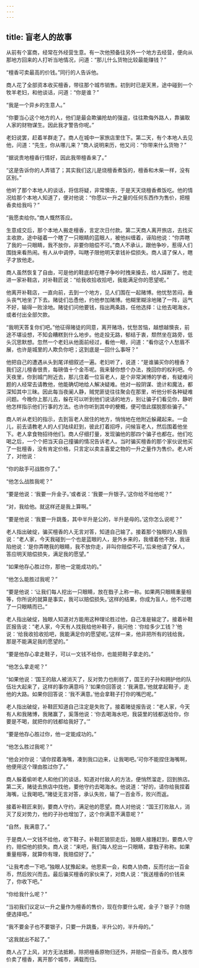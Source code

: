 ```yaml
---
---
---
```

title: 盲老人的故事
---




从前有个富商，经常在外经营生意。有一次他预备往另外一个地方去经营，便向从那地方回来的人打听当地情况，问道：“那儿什么货物比较最能赚钱？”

“檀香可卖最高的价钱。”同行的人告诉他。

商人花了全部资本收买檀香，带往那个城市销售。初到时已是天黑，途中碰到一个牧羊老妇，和他谈话，问道：“你是谁？”

“我是一个异乡的生意人。”

“你要当心这个地方的人，他们是最会欺骗抢劫的强盗，往往欺侮外路人，靠骗取人家的财物谋生。因此我才警告你呢。”

老妇说罢，赶着羊群走了。商人在城中一家旅店里住下。第二天，有个本地人去见他，问道：“先生，你从哪儿来？”商人说明来历，他又问：“你带来什么货物？”

“据说贵地檀香行情好，因此我带檀香来了。”

“这是告诉你的人弄错了；其实我们这儿是烧檀香煮饭的，檀香和木柴一样，没有区别。”

他听了那个本地人的谈话，将信将疑，非常懊丧，于是天天烧檀香煮饭吃。他的情况给那个本地人知道了，便对他说：“你愿以一升之量的任何东西作为售价，把檀香卖给我吗？”

“我愿卖给你。”商人慨然答应。

生意成交后，那个本地人搬走檀香，言定次日付款。第二天商人离开旅店，去找买主收款，途中碰着一个瞎了一只眼睛的蓝眼人，被他纠缠着，诬陷他说：“你弄瞎了我的一只眼睛，我不放你，非要你赔偿不可。”商人不承认，跟他争吵，惹得人们围拢来看热闹。有人从中调停，叫瞎子限他明天拿钱补偿损失。商人请了保人，瞎子才放他走。

商人虽然恢复了自由，可是他的鞋底却在瞎子争吵时拽来搡去，给人踩断了。他走进一家补鞋店，对补鞋匠说：“给我收拾收拾吧，我能满足你的愿望呢。”

他离开补鞋店，一直向前，去到一个地方，见人们围在一起赌博。他忧愁苦闷，垂头丧气地坐了下去。赌徒们怂恿他，约他参加赌博。他糊里糊涂地赌了一阵，运气不好，输得一败涂地。赌徒们问他要钱，指出两条路，任他选择：让他去喝海水，或者付出全部欠款。

“我明天答复你们吧。”他征得赌徒的同意，离开赌场，忧愁苦恼，越想越懊丧，前途不堪设想，不知会糟糕到什么地步。他走投无路，郁结于衷，颓然坐在路旁，低头沉思默想。忽然一个老妇从他面前经过，看他一眼，问道：“看你这个人愁眉不展，也许是城里的人欺负你吧；这到底是一回什么事呀？”

他把自己的遭遇从头到尾详细叙述一遍。老妇听了，说道：“是谁骗买你的檀香？我们这儿檀香很贵，每磅值十个金币呢。我来替你想个办法，挽回你的权利吧。今天夜里，你到城门附近去，那儿住着一位盲老人，是个非常渊博的学者，有疑难问题的人经常去请教他，他能确切地给人解决疑难。他对一般阴谋、诡计和魔法，都深知其中三昧。因此每当夜阑人静，贼党匪徒往往聚会在那里，听他分析各种疑难问题。今晚你上那儿去，躲在可以听到他们说话的地方，别让骗子们看见你，静听他怎样指示他们行事的方法。也许你听到其中的梗概，便可借此摆脱那些骗子。”

商人听从老妇的指示，去到盲老人居住的地方，悄悄地在他附近躲藏起来。一会儿，前去请教老人的人们陆续赶到，彼此打着招呼，问候盲老人，然后围着他坐下。老人拿食物招待他们。商人仔细打量，发现骗他的那四个骗子也都在。他们吃喝之后，一个个把当天自己撞骗的情况告诉老人。当时骗买檀香的那个家伙说他买了一批檀香，没有肯定价格，只言定以卖主喜爱之物的一升之量作为售价。老人听了，对他说：

“你的敌手可战胜你了。”

“他怎么战胜我呢？”

“要是他说：‘我要一升金子。’或者说：‘我要一升银子。’这你给不给他呢？”

“对，我给他。就这样还是我上算啊。”

“要是他说：‘我要一升跳蚤，其中半升是公的，半升是母的。’这你怎么说呢？”

老人指出破绽，骗买檀香的人无言对答，知道自己输了。接着那个独眼的人报告说：“老人家，今天我碰到一个也是蓝眼的人，是外乡来的，我缠着他不放，我诬陷他说：‘是你弄瞎我的眼睛，我不放你走，非叫你赔偿不可。’后来他请了保人，答应明天赔偿损失，满足我的愿望。”

“如果他存心胜过你，那他一定能成功的。”

“他怎么能胜过我呢？”

“要是他说：‘让我们每人挖出一只眼睛，放在戥子上称一称。如果两只眼睛重量相等，你所说的就算是事实，我可以赔偿损失。’这样的结果，你成为盲人，他不过瞎了一只眼睛而已。”

老人指出破绽，独眼人知道对方能用这种理论胜过他，自己准是输定了。接着补鞋匠报告说：“老人家，今天有人找我给他补鞋子，我问他：‘你给多少工钱？’他说：‘给我收拾收拾吧，我能满足你的愿望呢。’这样一来，他非把所有的钱给我，那是不能满足我的愿望的。”

“要是他存心拿走鞋子，可以一文钱不给你，也能把鞋子拿走的。”

“他怎么拿走呢？”

“如果他说：‘国王的敌人被消灭了，反对势力也削弱了，国王的子孙和拥护他的队伍壮大起来了，这样的事你满意吗？’如果你回答说：‘我满意。’他就拿起鞋子，走他的大路。如果你回答说：‘我不满意。’他会拿鞋子打你的嘴巴呢。”

老人指出破绽，补鞋匠知道自己注定是失败了。接着赌徒报告说：“老人家，今天有人和我赌博，我赌赢了，奚落他说：‘你去喝海水吧，我袋里的钱都送给你，你要是不喝，就把你的钱都给我好了。’”

“要是他存心胜过你，他一定能成功的。”

“他怎么胜过我呢？”

“他会对你说：‘请你捏着海嘴，凑到我口边来，让我喝吧。’可你不能捏住海嘴啊，他便用这个理由胜过你了。”

商人躲着偷听老人和他们的谈话，知道对付敌人的方法，便悄然溜走，回到旅店。第二天，赌徒去旅店中找他，要他守约去喝海水。他说道：“好的，请你给我捏着海嘴，让我喝吧。”赌徒无言对答，承认失败，输了一百金币，败兴而返。

接着补鞋匠来到，要商人守约，满足他的愿望。商人对他说：“国王打败敌人，消灭了反对势力，他的子孙也增加了，这个你满意不满意呢？”

“自然，我满意了。”

于是商人一文钱不给他，收下鞋子。补鞋匠狼狈走后，独眼人接踵赶到，要商人守约，赔偿他的损失。商人说：“来吧，我们每人挖出一只眼睛，拿戥子称称。如果重量相等，就算你有理，我赔偿好了。”

“让我考虑一下吧。”独眼人犹豫起来。他思索一会，和商人协商，反而付出一百金币，然后败兴而去。最后骗买檀香的家伙来了，对商人说：“我送檀香的价钱来了，你收下吧。”

“你给我什么呢？”

“当初我们议定以一升之量作为檀香的售价，现在你要什么呢，金子？银子？你随便选择吧。”

“我不要金子也不要银子，只要一升跳蚤，半升公的，半升母的。”

“这我就出不起了。”

商人占了上风，对方无法抵赖，除把檀香原物归还外，并赔偿一百金币。商人按市价卖了檀香，离开那个城市，满载而归。